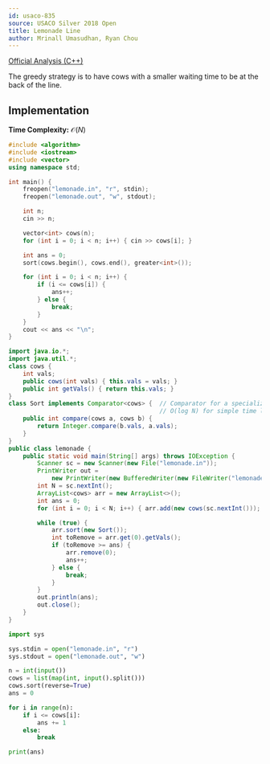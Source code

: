 ```yaml
---
id: usaco-835
source: USACO Silver 2018 Open
title: Lemonade Line
author: Mrinall Umasudhan, Ryan Chou
---
```


[Official Analysis (C++)](http://www.usaco.org/current/data/sol_lemonade_silver_open18.html)

The greedy strategy is to have cows with a smaller waiting time to be at the back of the line.

## Implementation

**Time Complexity:** $\mathcal{O}(N)$

<LanguageSection>
<CPPSection>
	
```cpp
#include <algorithm>
#include <iostream>
#include <vector>
using namespace std;

int main() {
	freopen("lemonade.in", "r", stdin);
	freopen("lemonade.out", "w", stdout);

	int n;
	cin >> n;

	vector<int> cows(n);
	for (int i = 0; i < n; i++) { cin >> cows[i]; }

	int ans = 0;
	sort(cows.begin(), cows.end(), greater<int>());

	for (int i = 0; i < n; i++) {
		if (i <= cows[i]) {
			ans++;
		} else {
			break;
		}
	}
	cout << ans << "\n";
}
```
</CPPSection>
<JavaSection>

```java
import java.io.*;
import java.util.*;
class cows {
	int vals;
	public cows(int vals) { this.vals = vals; }
	public int getVals() { return this.vals; }
}
class Sort implements Comparator<cows> {  // Comparator for a specialized in
	                                      // O(log N) for simple time limits.
	public int compare(cows a, cows b) {
		return Integer.compare(b.vals, a.vals);
	}
}
public class lemonade {
	public static void main(String[] args) throws IOException {
		Scanner sc = new Scanner(new File("lemonade.in"));
		PrintWriter out =
		    new PrintWriter(new BufferedWriter(new FileWriter("lemonade.out")));
		int N = sc.nextInt();
		ArrayList<cows> arr = new ArrayList<>();
		int ans = 0;
		for (int i = 0; i < N; i++) { arr.add(new cows(sc.nextInt())); }

		while (true) {
			arr.sort(new Sort());
			int toRemove = arr.get(0).getVals();
			if (toRemove >= ans) {
				arr.remove(0);
				ans++;
			} else {
				break;
			}
		}
		out.println(ans);
		out.close();
	}
}
```
</JavaSection>
<PySection>
	
```py
import sys

sys.stdin = open("lemonade.in", "r")
sys.stdout = open("lemonade.out", "w")

n = int(input())
cows = list(map(int, input().split()))
cows.sort(reverse=True)
ans = 0

for i in range(n):
	if i <= cows[i]:
		ans += 1
	else:
		break

print(ans)
```
</PySection>	
</LanguageSection>

